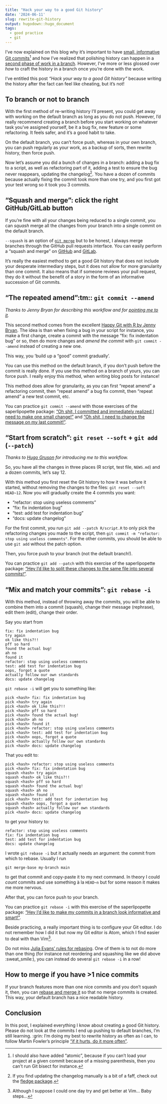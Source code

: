 ```yaml
---
title: "Hack your way to a good Git history"
date: '2024-06-11'
slug: rewrite-git-history
output: hugodown::hugo_document
tags:
  - good practice
  - git
---
```


I've now explained on this blog why it's important to have [small, informative Git commits](/2024/06/03/small-commits/)[^small] and how I've realized that polishing history can happen in a [second phase of work in a branch](/2023/12/07/two-phases-git-branches/).
However, I've more or less glossed over _how_ to craft the history in a branch once you're done with the work.

I've entitled this post _"Hack your way to a good Git history"_ because writing the history after the fact can feel like cheating, but it's not!

## To branch or not to branch

With the first method of re-writing history I'll present, you could get away with working on the default branch as long as you do not push.
However, I'd really recommend creating a branch before you start working on whatever task you've assigned yourself, be it a bug fix, new feature or some refactoring.
It feels safer, and it's a good habit to take.

On the default branch, you can't force push, whereas in your own branch, you can push regularly as your work, as a backup of sorts, then rewrite history, then force push.

Now let's assume you did a bunch of changes in a branch: adding a bug fix to a script, as well as refactoring part of it, adding a test to ensure the bug never reappears, updating the changelog[^fledge].
You have a dozen of commits because actually fixing the commit took more than one try, and you first got your test wrong so it took you 3 commits.

[^fledge]: If you find updating the changelog manually is a bit of a faff, check out the [fledge package](https://fledge.cynkra.com/dev/).

## "Squash and merge": click the right GitHub/GitLab button

If you're fine with all your changes being reduced to a single commit, you can _squash_ merge all the changes from your branch into a single commit on the default branch.

`--squash` is an option of [`git merge`](https://git-scm.com/docs/git-merge) but to be honest, I always merge branches through the GitHub pull requests interface.
You can easily perform a "squash and merge" on  [GitHub](https://docs.github.com/en/pull-requests/collaborating-with-pull-requests/incorporating-changes-from-a-pull-request/about-pull-request-merges#squash-and-merge-your-commits) and [GitLab](https://docs.gitlab.com/ee/user/project/merge_requests/squash_and_merge.html).

It's really the easiest method to get a good Git history that does not include your desperate intermediary steps, but it does not allow for more granularity than one commit.
It also means that if someone reviews your pull request, they do it without the benefit of a story in the form of an informative succession of Git commits.

## "The repeated amend":tm:: `git commit --amend`

_Thanks to Jenny Bryan for describing this workflow and for [pointing me to it](https://fosstodon.org/@jennybryan/111540760887095683)._

This second method comes from the excellent [Happy Git with R by Jenny Bryan](https://happygitwithr.com/repeated-amend).
The idea is than when fixing a bug in your script for instance, you make a first change, create a commit with the message "fix: fix indentation bug" or so, then do more changes and _amend the commit_ with `git commit --amend` instead of creating a new one.

This way, you 'build up a “good” commit gradually'.

You can use this method on the default branch, if you don't push before the commit is really done.
If you use this method on a branch of yours, you can force push. I really enjoy this method, when writing blog posts for instance!

This method does allow for granularity, as you can first "repeat amend" a refactoring commit, then "repeat amend" a bug fix commit, then "repeat amend" a new test commit, etc.

You can practice `git commit --amend` with those exercises of the saperlipopette package: ["Oh shit, I committed and immediately realized I need to make one small change!"](https://maelle.github.io/saperlipopette/reference/exo_one_small_change.html) and ["Oh shit, I need to change the message on my last commit!"](https://maelle.github.io/saperlipopette/reference/exo_latest_message.html).

## "Start from scratch": `git reset --soft` + `git add` (`--patch`)

_Thanks to [Hugo Gruson](https://hugogruson.fr/) for introducing me to this workflow._

So, you have all the changes in three places (R script, test file, `NEWS.md`) and a dozen commits, let's say 12.

With this method you first reset the Git history to how it was before it started, without removing the changes to the files: `git reset --soft HEAD~12`.
Now you will gradually create the 4 commits you want:

- "refactor: stop using useless comments"
- "fix: fix indentation bug"
- "test: add test for indentation bug"
- "docs: update changelog"

For the first commit, you run `git add --patch R/script.R` to only pick the refactoring changes you made to the script, then `git commit -m "refactor: stop using useless comments"`.
For the other commits, you should be able to use `git add` without the patch option.

Then, you force push to your branch (not the default branch!).

You can practice `git add --patch` with this exercise of the saperlipopette package: ["Hey I'd like to split these changes to the same file into several commits!"](https://maelle.github.io/saperlipopette/reference/exo_split_changes.html).

## "Mix and match your commits": `git rebase -i`

With this method, instead of throwing away the commits, you will be able to combine them into a commit (squash), change their message (rephrase), edit them (edit), change their order.

Say you start from

```
fix: fix indentation bug
try again
ok like this?!!
pff so hard
found the actual bug!
ah no
found it
refactor: stop using useless comments
test: add test for indentation bug
oops, forgot a quote
actually follow our own standards
docs: update changelog
```

`git rebase -i` will get you to something like:

```
pick <hash> fix: fix indentation bug
pick <hash> try again
pick <hash> ok like this?!!
pick <hash> pff so hard
pick <hash> found the actual bug!
pick <hash> ah no
pick <hash> found it
pick <hash> refactor: stop using useless comments
pick <hash> test: add test for indentation bug
pick <hash> oops, forgot a quote
pick <hash> actually follow our own standards
pick <hash> docs: update changelog
```

That you edit to:

```
pick <hash> refactor: stop using useless comments
pick <hash> fix: fix indentation bug
squash <hash> try again
squash <hash> ok like this?!!
squash <hash> pff so hard
squash <hash> found the actual bug!
squash <hash> ah no
squash <hash> found it
pick <hash> test: add test for indentation bug
squash <hash> oops, forgot a quote
squash <hash> actually follow our own standards
pick <hash> docs: update changelog
```

to get your history to:

```
refactor: stop using useless comments
fix: fix indentation bug
test: add test for indentation bug
docs: update changelog
```

I wrote `git rebase -i` but it actually needs an argument: the commit from which to rebase.
Usually I run

```
git merge-base my-branch main
```

to get that commit and copy-paste it to my next command. 
In theory I could _count_ commits and use something à la `HEAD~n` but for some reason it makes me more nervous.

After that, you can force push to your branch.

You can practice `git rebase -i` with this exercise of the saperlipopette package: ["Hey I'd like to make my commits in a branch look informative and smart!"](https://maelle.github.io/saperlipopette/reference/exo_rebase_i.html).

Beside practicing, a really important thing is to configure your Git editor.
I do not remember how I did it but now my Git editor is Atom, which I find easier to deal with than Vim[^vi].

[^vi]: Although I suppose I could one day try and get better at Vim... Baby steps...

Do not miss [Julia Evans' rules for rebasing](https://wizardzines.com/comics/rules-for-rebasing/).
One of them is to not do more than one thing (for instance not reordering and squashing like we did above :sweat_smile:), you can instead do several `git rebase -i` in a row!

[^small]: I should also have added "atomic", because if you can't load your project at a given commit because of a missing parenthesis, then you can't run Git bisect for instance. 

## How to merge if you have >1 nice commits

If your branch features more than one nice commits and you don't squash it, then, you can [rebase and merge it](https://docs.github.com/en/pull-requests/collaborating-with-pull-requests/incorporating-changes-from-a-pull-request/about-pull-request-merges#rebase-and-merge-your-commits) so that no merge commits is created.
This way, your default branch has a nice readable history.

## Conclusion

In this post, I explained everything I know about creating a good Git history.
Please do not look at the commits I end up pushing to default branches, I'm still learning. :grin:
I'm doing my best to rewrite history as often as I can, to follow Martin Fowler's principle ["if it hurts, do it more often"](https://martinfowler.com/bliki/FrequencyReducesDifficulty.html).